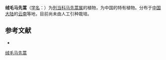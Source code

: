 {{Speciesbox
| name = 绒毛马先蒿
| status = 
| status_system = 
| image =
| genus = Pedicularis
| species = tomentosa
| authority = Li
}}

'''绒毛马先蒿'''（[[学名|学名]]：{{lang|la|''Pedicularis tomentosa''}}）为[[列当科|列当科]][[马先蒿属|马先蒿属]]的植物，为中国的特有植物。分布于[[中国大陆|中国大陆]]的[[云南|云南]]等地，目前尚未由人工引种栽培。

== 参考文献 ==
<div class="references-small">
* {{cite web| url =http://www.bioinfo.cn/db05/KmzwSpecies.php?action=view&id=21501| title =绒毛马先蒿| work =《中国高等植物数据库全库》| publisher =中国科学院微生物研究所| author =昆明植物研究所| accessdate =2009-02-25| deadurl =yes| archiveurl =https://web.archive.org/web/20160305050039/http://www.bioinfo.cn/db05/KmzwSpecies.php?action=view&id=21501| archivedate =2016-03-05}}
</div>
{{Taxonbar|from=Q15231217}}

[[Category:马先蒿属|绒毛马先蒿]]


{{植物小作品}}